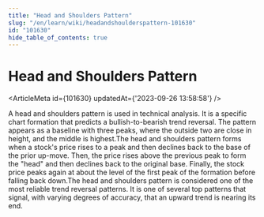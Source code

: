 ```yaml
---
title: "Head and Shoulders Pattern"
slug: "/en/learn/wiki/headandshoulderspattern-101630"
id: "101630"
hide_table_of_contents: true
---
```



# Head and Shoulders Pattern

<ArticleMeta id={101630} updatedAt={'2023-09-26 13:58:58'} />
<div className='border-solid border-b border-t-0 my-4 border-[var(--ifm-color-gray-300)]' />

A head and shoulders pattern is used in technical analysis. It is a specific chart formation that predicts a bullish-to-bearish trend reversal. The pattern appears as a baseline with three peaks, where the outside two are close in height, and the middle is highest.The head and shoulders pattern forms when a stock's price rises to a peak and then declines back to the base of the prior up-move. Then, the price rises above the previous peak to form the "head" and then declines back to the original base. Finally, the stock price peaks again at about the level of the first peak of the formation before falling back down.The head and shoulders pattern is considered one of the most reliable trend reversal patterns. It is one of several top patterns that signal, with varying degrees of accuracy, that an upward trend is nearing its end.
